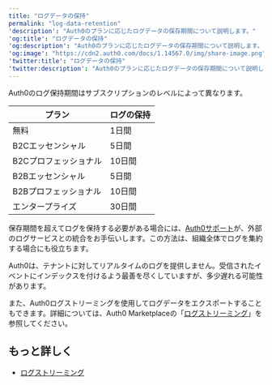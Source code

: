 ---
title: "ログデータの保持"
permalink: "log-data-retention"
'description': "Auth0のプランに応じたログデータの保存期間について説明します。"
'og:title': "ログデータの保持"
'og:description': "Auth0のプランに応じたログデータの保存期間について説明します。"
'og:image': "https://cdn2.auth0.com/docs/1.14567.0/img/share-image.png"
'twitter:title': "ログデータの保持"
'twitter:description': "Auth0のプランに応じたログデータの保存期間について説明します。"
---

Auth0のログ保持期間はサブスクリプションのレベルによって異なります。

<table class="table"><thead>
<tr>
<th><strong>プラン</strong></th>
<th><strong>ログの保持</strong></th>
</tr>
</thead>
<tbody>
<tr>
<td>無料</td>
<td>1日間</td>
</tr>
<tr>
<td>B2Cエッセンシャル</td>
<td>5日間</td>
</tr>
<tr>
<td>B2Cプロフェッショナル</td>
<td>10日間</td>
</tr>
<tr>
<td>B2Bエッセンシャル</td>
<td>5日間</td>
</tr>
<tr>
<td>B2Bプロフェッショナル</td>
<td>10日間</td>
</tr>
<tr>
<td>エンタープライズ</td>
<td>30日間</td>
</tr>
</tbody>
</table>

保存期間を超えてログを保持する必要がある場合には、[Auth0サポート](https://support.auth0.com)が、外部のログサービスとの統合をお手伝いします。この方法は、組織全体でログを集約する場合にも役立ちます。

<Callout icon="file-lines" color="#0EA5E9" iconType="regular">

Auth0は、テナントに対してリアルタイムのログを提供しません。受信されたイベントにインデックスを付けるよう最善を尽くしていますが、多少遅れる可能性があります。

</Callout>

また、Auth0ログストリーミングを使用してログデータをエクスポートすることもできます。詳細については、Auth0 Marketplaceの「[ログストリーミング](https://marketplace.auth0.com/features/log-streaming)」を参照してください。

## もっと詳しく

* [ログストリーミング](/ja-jp/customize/log-streams)